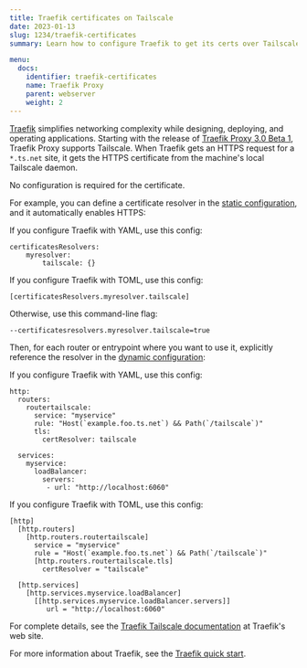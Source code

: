 ```yaml
---
title: Traefik certificates on Tailscale
date: 2023-01-13
slug: 1234/traefik-certificates
summary: Learn how to configure Traefik to get its certs over Tailscale.

menu:
  docs:
    identifier: traefik-certificates
    name: Traefik Proxy
    parent: webserver
    weight: 2
---
```


[Traefik][traefik] simplifies networking complexity while designing, deploying, and operating applications. Starting with
the release of [Traefik Proxy 3.0 Beta 1][traefik-proxy-release], Traefik Proxy supports Tailscale. When Traefik gets
an HTTPS request for a `*.ts.net` site, it gets the HTTPS certificate from the machine's local Tailscale daemon.

No configuration is required for the certificate.

For example, you can define a certificate resolver in the [static configuration][config], and it automatically enables HTTPS:

If you configure Traefik with YAML, use this config:

```
certificatesResolvers:
    myresolver:
        tailscale: {}
```

If you configure Traefik with TOML, use this config:

```
[certificatesResolvers.myresolver.tailscale]
```

Otherwise, use this command-line flag:

```
--certificatesresolvers.myresolver.tailscale=true
```

Then, for each router or entrypoint where you want to use it, explicitly reference the
resolver in the [dynamic configuration][dynconfig]:

If you configure Traefik with YAML, use this config:

```
http:
  routers:
    routertailscale:
      service: "myservice"
      rule: "Host(`example.foo.ts.net`) && Path(`/tailscale`)"
      tls:
        certResolver: tailscale

  services:
    myservice:
      loadBalancer:
        servers:
         - url: "http://localhost:6060"
```

If you configure Traefik with TOML, use this config:

```
[http]
  [http.routers]
    [http.routers.routertailscale]
      service = "myservice"
      rule = "Host(`example.foo.ts.net`) && Path(`/tailscale`)"
      [http.routers.routertailscale.tls]
        certResolver = "tailscale"

  [http.services]
    [http.services.myservice.loadBalancer]
      [[http.services.myservice.loadBalancer.servers]]
         url = "http://localhost:6060"
```

For complete details, see the [Traefik Tailscale documentation][traefik-tailscale] at Traefik's web site.

For more information about Traefik, see the [Traefik quick start][traefik-get-started].

[config]: https://doc.traefik.io/traefik/getting-started/configuration-overview/#the-static-configuration
[dynconfig]: https://doc.traefik.io/traefik/getting-started/configuration-overview/#the-dynamic-configuration
[traefik-proxy-release]: https://github.com/traefik/traefik/blob/master/CHANGELOG.md#v300-beta1-2022-12-05
[traefik-get-started]: https://doc.traefik.io/traefik/getting-started/quick-start/
[traefik-tailscale]: https://doc.traefik.io/traefik/master/https/tailscale/
[traefik]: https://doc.traefik.io/
